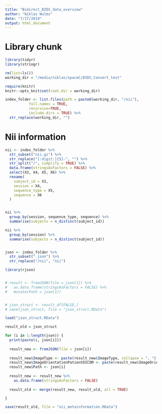 ```yaml
---
title: "Bidirect_BIDS_data_overview"
author: "Niklas Wulms"
date: "7/17/2019"
output: html_document
---
```


# Library chunk

```r
library(tidyr)
library(stringr)
```


```r
rm(list=ls())
working_dir = "/media/niklas/spaceC/BIDS_Convert_test"
```

```r
require(knitr)
knitr::opts_knit$set(root.dir = working_dir)

```


```r
index_folder <- list.files(path = paste0(working_dir, "/nii"),
           full.names = TRUE,
           recursive=TRUE,
           include.dirs = TRUE) %>%
  str_replace(working_dir, "") 
```

# Nii information

```r

nii <- index_folder %>%
  str_subset("nii.gz") %>%
  str_replace("[:digit:]{5}-", "") %>%
  str_split("/", simplify = TRUE) %>%
  data.frame(stringsAsFactors = FALSE) %>%
  select(X3, X4, X5, X6) %>%
  rename(
    subject_id = X3,
    session = X4,
    sequence_type = X5,
    sequence = X6
  )


nii %>%
  group_by(session, sequence_type, sequence) %>%
  summarise(subjects = n_distinct(subject_id))

nii %>%
  group_by(session) %>%
  summarise(subjects = n_distinct(subject_id))



```



```r
json <- index_folder %>%
  str_subset(".json") %>%
  str_replace("/nii", "nii")

library(rjson)


# result <- fromJSON(file = json[1]) %>%
#   as.data.frame(stringsAsFactors = FALSE) %>%
#   mutate(Path = json[1])


# json_struct <- result_df[FALSE,]
# save(json_struct, file = "json_struct.RData")

load("json_struct.RData")

result_old = json_struct

for (i in 1:length(json)) {
  print(paste(i, json[i]))
  
  result_new <- fromJSON(file = json[i]) 
  
  result_new$ImageType <- paste(result_new$ImageType, collapse = ", ")
  result_new$ImageOrientationPatientDICOM <- paste(result_new$ImageOrientationPatientDICOM, collapse = ", ")
  result_new$Path <- json[i]
    
  result_new <- result_new %>%
    as.data.frame(stringsAsFactors = FALSE)
  
  result_old <- merge(result_new, result_old, all = TRUE)

}

save(result_old, file = "nii_metainformation.RData")


```


```r

```


